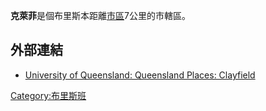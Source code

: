 {{求翻译|time=2017-06-13T15:27:15+00:00}}
{{expand|time=2017-06-13T15:27:15+00:00}}
{{Infobox Australian Place | type = suburb
| name     = 克萊菲
| city     = 布里斯本
| state    = qld
| image    = StateLibQld 1 130603 Aerial view of houses in Clayfield, Brisbane, 1930.jpg
| caption  = Aerial view of houses in the suburb in 1930
| lga      = [[布里斯本市|布里斯本市]]<br />([[Hamilton_Ward_(City_of_Brisbane)|Hamilton Ward]])<ref name="HamiltonWard">{{cite web|title=Hamilton Ward|url=https://www.brisbane.qld.gov.au/about-council/governance-strategy/councillors-wards/hamilton-ward|website=Brisbane City Council|publisher=Brisbane City Council|accessdate=12 March 2017|archive-date=2017-03-12|archive-url=https://web.archive.org/web/20170312052517/https://www.brisbane.qld.gov.au/about-council/governance-strategy/councillors-wards/hamilton-ward|dead-url=no}}</ref>
| postcode = 4011
| pop      = 10,006
| pop_year = {{CensusAU|2011}}
| pop_footnotes =<ref name="Census 2011">{{Census 2011 AUS|id=SSC30371|name=Clayfield (State Suburb)|accessdate=25 October 2013|quick=on}}</ref>
| area     = 2.9
| est      = 
| stategov = 克萊菲
| fedgov   = 立利
| dist1    = 7
| location1= [[布里斯本中央商業區|布里斯本中央商業區]]
| near-nw  = [[伍路溫區_(昆士蘭州)|伍路溫]]
| near-n   = [[嫩達區_(昆士蘭州)|嫩達]]
| near-ne  = [[亨德拉區_(昆士蘭州)|亨德拉]]
| near-w   = [[阿比恩区_(昆士兰州)|阿比恩]]
| near-e   = [[阿思蔻区_(昆士兰州)|阿思蔻]]
| near-sw  = [[阿比恩区_(昆士兰州)|阿比恩]]
| near-s   = [[阿思蔻区_(昆士兰州)|阿思蔻]]
| near-se  = [[阿思蔻区_(昆士兰州)|阿思蔻]]
}}

'''克萊菲'''是個布里斯本距離[[布里斯本中央商業區|市區]]7公里的市轄區。

==外部連結==
* [http://queenslandplaces.com.au/clayfield University of Queensland: Queensland Places: Clayfield] {{Wayback|url=http://queenslandplaces.com.au/clayfield |date=20200921160229 }}

{{Coord|-27.418|153.057|display=title|format=dms|region:AU-QLD_type:city}}

[[Category:布里斯班|Category:布里斯班]]